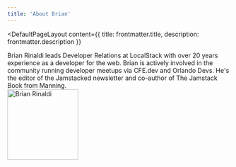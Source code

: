 ```yaml
---
title: 'About Brian'
---
```



<DefaultPageLayout
  content={{ title: frontmatter.title, description: frontmatter.description }}
>
  <Prose>
    Brian Rinaldi leads Developer Relations at LocalStack with over 20 years
    experience as a developer for the web. Brian is actively involved in the
    community running developer meetups via CFE.dev and Orlando Devs. He's the
    editor of the Jamstacked newsletter and co-author of The Jamstack Book from
    Manning.
    <div class="author">
      <img
        class="rounded-full"
        width="160"
        src="/assets/me.jpg"
        title="Brian Rinaldi"
      />
    </div>
  </Prose>
</DefaultPageLayout>

